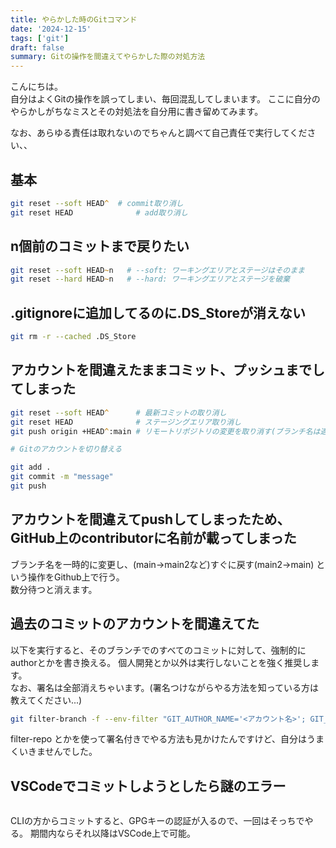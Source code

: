 ```yaml
---
title: やらかした時のGitコマンド
date: '2024-12-15'
tags: ['git']
draft: false
summary: Gitの操作を間違えてやらかした際の対処方法
---
```


こんにちは。  
自分はよくGitの操作を誤ってしまい、毎回混乱してしまいます。
ここに自分のやらかしがちなミスとその対処法を自分用に書き留めてみます。

なお、あらゆる責任は取れないのでちゃんと調べて自己責任で実行してください、、


## 基本

```zsh
git reset --soft HEAD^	# commit取り消し
git reset HEAD			    # add取り消し
```


## n個前のコミットまで戻りたい

```zsh
git reset --soft HEAD~n   # --soft: ワーキングエリアとステージはそのまま
git reset --hard HEAD~n   # --hard: ワーキングエリアとステージを破棄
```


## .gitignoreに追加してるのに.DS_Storeが消えない

```zsh
git rm -r --cached .DS_Store
```


## アカウントを間違えたままコミット、プッシュまでしてしまった

```zsh
git reset --soft HEAD^      # 最新コミットの取り消し
git reset HEAD              # ステージングエリア取り消し
git push origin +HEAD^:main # リモートリポジトリの変更を取り消す(ブランチ名は適宜変更)

# Gitのアカウントを切り替える

git add .
git commit -m "message"
git push
```


## アカウントを間違えてpushしてしまったため、GitHub上のcontributorに名前が載ってしまった

ブランチ名を一時的に変更し、(main->main2など)すぐに戻す(main2->main)
という操作をGithub上で行う。  
数分待つと消えます。


## 過去のコミットのアカウントを間違えてた

以下を実行すると、そのブランチでのすべてのコミットに対して、強制的にauthorとかを書き換える。
個人開発とか以外は実行しないことを強く推奨します。  
なお、署名は全部消えちゃいます。(署名つけながらやる方法を知っている方は教えてください...)

```zsh
git filter-branch -f --env-filter "GIT_AUTHOR_NAME='<アカウント名>'; GIT_AUTHOR_EMAIL='<emailアドレス>'; GIT_COMMITTER_NAME='<アカウント名>'; GIT_COMMITTER_EMAIL='<emailアドレス>';" HEAD
```

filter-repo とかを使って署名付きでやる方法も見かけたんですけど、自分はうまくいきませんでした。


## VSCodeでコミットしようとしたら謎のエラー

```error

```

CLIの方からコミットすると、GPGキーの認証が入るので、一回はそっちでやる。
期間内ならそれ以降はVSCode上で可能。

